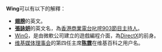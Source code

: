 {{wiktionary}}
'''Wing'''可以有以下的解釋：
*'''[[翅膀|翅膀]]'''的英文。
*'''[[張詠妍|張詠妍]]'''的英文名，為[[香港商業電台|香港商業電台]][[叱咤903|叱咤903]][[節目主持人|節目主持人]]。
*[[WinG|WinG]]，是由微軟公司建立的遊戲編程介面，為[[DirectX|DirectX]]的前身。
*[[维基媒体理事会|维基媒体理事会]]的第四任主席'''[[陳霆_(維基媒體)|陈霆]]'''在维基百科之用户名。

{{disambig|Cat=非中文名稱消歧義}}